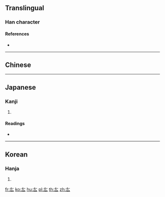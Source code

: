 ==Translingual==

===Han character===
{{Han char|rn=28|rad=厶|as=02|sn=4|four=|canj=KI,XKI|ids=⿸𠂇厶}}

====References====
* {{Han ref|kx=0164.040|dkj=03062|dj=0371.270|hdz=10384.040|uh=53B7|ud=21431}}

----

==Chinese==

{{zh-see|肱|v}}

----

==Japanese==

===Kanji===
{{ja-kanji|grade=|rs=厶02}}

# {{defn|lang=ja|sort=厶02}}

====Readings====
* {{ja-readings|on=[[こう]] (kō)|kun=[[かいな]] (kaina), [[まるい]] (marui)}}

----

==Korean==

===Hanja===
{{ko-hanja|hangeul=굉|rv=goeng|mr=koeng}}

# {{defn|lang=ko|sort=厶02}}

[[fr:厷]]
[[ko:厷]]
[[hu:厷]]
[[pl:厷]]
[[th:厷]]
[[zh:厷]]